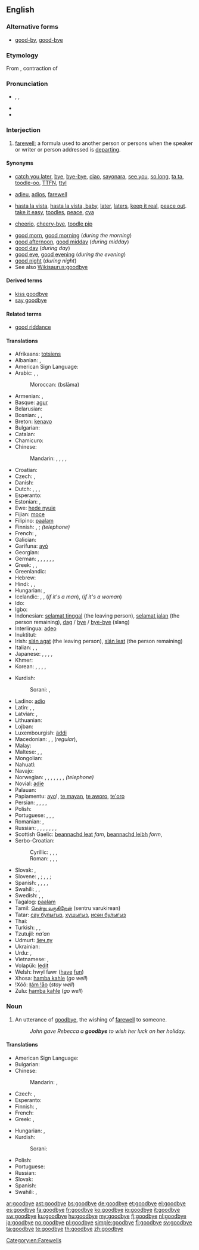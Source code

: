 ==English==

===Alternative forms===
* [[good-by]], [[good-bye]]

===Etymology===
From {{etyl|enm|en}} {{term|godbwye||lang=enm}}, contraction of {{term||[[God]] [[be]] [[with]] [[ye]]}}

===Pronunciation===
* {{enPR|go͝odbīʹ}}, {{IPA|/ɡʊdˈbaɪ/}}, {{SAMPA|/gUd"baI/}}
* {{audio|En-us-goodbye.ogg|Audio (US)}}
* {{rhymes|aɪ}}

===Interjection===
{{en-interj}}

# [[farewell]]; a formula used to another person or persons when the speaker or writer or person addressed is [[depart]]ing.

====Synonyms====
* {{a|informal}} [[catch you later]], [[bye]], [[bye-bye]], [[ciao]], [[sayonara]], [[see you]], [[so long]], [[ta ta]], [[toodle-oo]], [[TTFN]], [[ttyl]]
* {{a|formal}} [[adieu]], [[adios]], [[farewell]]
* {{a|slang}} [[hasta la vista]], [[hasta la vista, baby]], [[later]], [[laters]], [[keep it real]], [[peace out]]. [[take it easy]], [[toodles]], [[peace]], [[cya]]
* {{a|UK, informal}} [[cheerio]], [[cheery-bye]], [[toodle pip]] {{a|dated}}
<!--no: just an incorrect spelling of "bye-bye": * [[buh-bye]] {{qualifier|slang}}-->
* [[good morn]], [[good morning]] (''during the morning'')
* [[good afternoon]], [[good midday]] (''during midday'')
* [[good day]] (''during day'')
* [[good eve]], [[good evening]] (''during the evening'')
* [[good night]] (''during night'')
* See also [[Wikisaurus:goodbye]]

====Derived terms====
* [[kiss goodbye]]
* [[say goodbye]]

====Related terms====
* [[good riddance]]

====Translations====
{{trans-top|farewell}}
* Afrikaans: [[totsiens]]
* Albanian: {{t-|sq|mirë u pafshim|xs=Albanian}},  {{t|sq|mirupafshim|xs=Albanian}}
* American Sign Language: {{tø|ase|OpenB@SideChesthigh-PalmForward BentB@SideChesthigh-PalmForward}}
* Arabic: {{t-|ar|مع السلامة|tr=ma3a as-salaama}},  {{t|ar|إلى اللقاء|tr=ilaa al-liqaa'}},  {{t|ar|وداعا|alt=وداعًا|tr=wadaa3an}}
*: Moroccan: {{Arab|[[بسلامة]]}} (bslāma)
* Armenian: {{t-|hy|ցտեսություն|tr=c’tesut’yun}}, {{t|hy|հաջողություն|tr=haǰoġut’yun}}
* Basque: [[agur]]
* Belarusian: {{t|be|да пабачэння|tr=da pabáčennja|xs=Belarusian}}
* Bosnian: {{t-|bs|zbogom}}, {{t-|bs|pozdrav}}, {{t-|bs|doviđenja}}
* Breton: [[kenavo]]
* Bulgarian: {{t+|bg|довиждане|tr=dovíždane|sc=Cyrl}}
* Catalan: {{t+|ca|adéu}}
* Chamicuro: {{tø|ccc|alyos}}
* Chinese:
*: Mandarin: {{t-|cmn|再見|sc=Hani}},  {{t-|cmn|再见|tr=zàijiàn|sc=Hani}},  {{t-|cmn|再會|sc=Hani}},  {{t-|cmn|再会|tr=zàihuì|sc=Hani}},  {{t-|cmn|拜拜|tr=báibái|sc=Hani}}
* Croatian: {{t-|hr|do viđenja}}
* Czech: {{t+|cs|na shledanou}}, {{t|cs|sbohem}}
* Danish: {{t+|da|farvel}}
* Dutch: {{t+|nl|tot ziens}}, {{t-|nl|doei}}, {{t+|nl|dag}}, {{t-|nl|houdoe}}
* Esperanto: {{t-|eo|adiaŭ|xs=Esperanto}}
* Estonian: {{t-|et|head aega}}, {{t-|et|nägemist}}
* Ewe: [[hede nyuie]]
* Fijian: [[moce]]
* Filipino: [[paalam]]
* Finnish: {{t-|fi|näkemiin}}, {{t+|fi|hyvästi}}; {{t-|fi|kuulemiin}} ''(telephone)''
* French: {{t+|fr|au revoir}}, {{t+|fr|adieu}}
* Galician: {{t+|gl|adeus|xs=Galician}}
* Garífuna: [[ayó]]
* Georgian: {{t|ka|ნახვამდის|tr=naxvamdis|sc=Geor}}
* German: {{t+|de|auf Wiedersehen}}, {{t|de|auf Wiederschauen}} {{qualifier|Austria}}, {{t-|de|auf Wiederhören}} {{gloss|telephone}}, {{t+|de|tschüss}}, {{t-|de|tschau}} {{gloss|ciao}}, {{t-|de|bis später}}, {{t+|de|bis bald}}
* Greek: {{t-|el|γεια|tr=geia}}, {{t+|el|αντίο|tr=antío}}, {{t-|el|εις το επανιδείν|tr=eis to epanideín}}
* Greenlandic: {{t-|kl|baj|xs=Greenlandic}}
* Hebrew: {{t-|he|להתראות|alt=לְהִתְרָאוֹת|tr=lə-hitraót}}
* Hindi: {{t|hi|नमस्ते|tr=namaste|sc=Deva}} {{qualifier|hello/goodbye}}, {{t|hi|ख़ुदा हाफ़िज़|tr=xudā hāfiz|sc=Deva}} {{qualifier|Muslim}}, {{t|hi|सत श्री अकाल|tr=sat śrī akāl|sc=Deva}} {{qualifier|Sikh, hello/goodbye}}
* Hungarian: {{t+|hu|viszlát}}, {{t+|hu|viszontlátásra}}
* Icelandic: {{t|is|bless}}, {{t|is|bæ}}{{t|is|bæ}} {{qualifier|colloquial}}, {{t|is|vertu sæll}} (''if it's a man''), {{t|is|vertu sæl}} (''if it's a woman'')
* Ido: {{t|io|til rivido|xs=Ido}}
* Igbo: {{tø|ig|kōmẹsia}}
* Indonesian: [[selamat tinggal]] (the leaving person), [[selamat jalan]] (the person remaining), [[dag]] / [[bye]] / [[bye-bye]] (slang)
* Interlingua: [[adeo]]
* Inuktitut: {{t|iu|ᓴᐃᒧ|tr=saimu|sc=Cans}}
* Irish: [[slán agat]] (the leaving person), [[slán leat]] (the person remaining)
* Italian: {{t+|it|arrivederci}}, {{t-|it|arrivederla}}, {{t+|it|ciao}}
* Japanese: {{t+|ja|さようなら|tr=sayōnara}},  {{qualifier|leaving, formal}} {{t-|ja|失礼します|tr=しつれいします, shitsurei-shimasu}},  {{t|ja|それでは|tr=sore dewa}},  {{t-|ja|では|tr=dewa}},  {{qualifier|informal}} {{t|ja|じゃあ|tr=jā}}
* Khmer: {{t|km|លាហើយ|tr=lea hey|sc=Khmr|xs=Khmer}}
* Korean: {{t|ko|안녕히 계세요|tr=annyeonghi gyeseyo|sc=Kore}} {{qualifier|formal, person leaving}}, {{t|ko|안녕히 가세요|tr=annyeonghi gaseyo|sc=Kore}} {{qualifier|formal, person remaining}}, {{t|ko|잘있어|tr=jar-isseo|sc=Kore}}  {{qualifier|informal, person leaving}}, {{t|ko|잘가|tr=jalga|sc=Kore}} {{qualifier|informal, person remaining}}, {{t|ko|안녕|tr=annyeong|sc=Kore}} {{qualifier|informal, generic}}
{{trans-mid}}
* Kurdish:
*: Sorani: {{t|ku|خوا حافیز|tr=xwa hafîz|sc=ku-Arab}}, {{t|ku|خوات له‌گه‌ڵ|tr=xwat legell|sc=ku-Arab}}
* Ladino: [[adio]]
* Latin: {{t+|la|ave}}, {{t-|la|vale}}, {{t|la|salve}}
* Latvian: {{t+|lv|atā|xs=Latvian}}, {{t+|lv|visu labu|xs=Latvian}}
* Lithuanian: {{t-|lt|viso gero|xs=Lithuanian}}
* Lojban: {{t|jbo|co'o}}
* Luxembourgish: [[äddi]]
* Macedonian: {{t|mk|чао|tr=čáо}} {{qualifier|informal}},  {{t-|mk|пријатно|tr=príjatno}} , {{t|mk|со здравје|tr=so zdrávje}}(''regular''),  {{t|mk|довидување|tr=dovidúvanje}} {{qualifier|formal}}
* Malay: {{t|ms|selamat tinggal}}
* Maltese: {{t-|mt|ċaw|xs=Maltese}}, {{t-|mt|ċaw ċaw|xs=Maltese}}, {{t-|mt|saħħa|xs=Maltese}}
* Mongolian: {{t|mn|баяртай|tr=bayartai|sc=Cyrl|xs=Mongolian}}
* Nahuatl: {{t|nah|anej}}
* Navajo: {{tø|nv|hágoóneeʼ}}
* Norwegian: {{t|no|adjø}}, {{t|no|farvel}}, {{t|no|avskjed}}, {{t|no|hadet bra}}, {{t|no|hadet}}, {{t|no|ses}}, {{t|no|snakkes}}, {{t|no|hei}} ''(telephone)''
* Novial: [[adie]]
* Palauan: {{tø|pau|mechikung|xs=Palauan}}
* Papiamentu: [[ayo]]!, [[te mayan]], [[te aworo]], [[te'oro]]
* Persian: {{t|fa|خدا حافظ|tr=xodâ hâfez|sc=fa-Arab}}, {{t|fa|می بینمت|tr=mi binamet|sc=fa-Arab}}, {{t|fa|به امید دیدار|tr=be omide didar|sc=fa-Arab}}, {{t|fa|بدرود|tr=bedrud|sc=fa-Arab}}, {{t|fa|خدا نگهدار|tr=xodâ negahdâr|sc=fa-Arab}}
* Polish: {{t+|pl|do widzenia}}
* Portuguese: {{t+|pt|adeus}}, {{t-|pt|até-logo}}, {{t-|pt|passe-bem}},  {{t|pt|tchau}}
* Romanian: {{t-|ro|la revedere}}, {{t-|ro|pa}}
* Russian: {{qualifier|formal}} {{t+|ru|до свидания|tr=do svidán[i]ja}}, {{t|ru|до встречи|tr=do vstréči}}, {{qualifier|formal}} {{t+|ru|счастливо|tr=sčastlívo}}, {{qualifier|informal}}, {{t+|ru|пока|tr=poká}}, {{t|ru|чао|tr=čáo}}, {{t|ru|с богом|tr=s bógom|sc=Cyrl}}, {{t|ru|увидимся|tr=uvídimsja|sc=Cyrl}}
* Scottish Gaelic: [[beannachd leat]] ''fam'', [[beannachd leibh]] ''form'', {{t|gd|soraidh}}
* Serbo-Croatian:
*: Cyrillic: {{t|sh|до виђења}}, {{t|sh|довиђења}}, {{t|sh|збогом}}, {{t|sh|поздрав}}
*: Roman: {{t|sh|do viđenja}}, {{t|sh|doviđenja}}, {{t|sh|zbogom}}, {{t|sh|pozdrav}}
* Slovak: {{t-|sk|zbohom}}, {{t-|sk|do videnia}}
* Slovene: {{t|sl|adijo}}, {{t|sl|čao}} {{qualifier|informal}}; {{t|sl|nasvidenje}}, {{t|sl|lep pozdrav}}, {{t|sl|srečno}} {{qualifier|formal}}; {{t|sl|zbogom}} {{qualifier|archaic}}
* Spanish: {{t|es|adiós}}, {{t|es|hasta luego}}, {{t|es|hasta la vista}}, {{t|es|hasta pronto}}, {{t|es|nos vemos}}
* Swahili: {{t+|sw|kwaheri|xs=Swahili}}, {{t-|sw|tuonane tena|xs=Swahili}},  {{t+|sw|majaliwea|xs=Swahili}}
* Swedish: {{t+|sv|adjö}}, {{t+|sv|hej då}}, {{t|sv|hej}}
* Tagalog: [[paalam]]
* Tamil: [[சென்று வருகிறேன்]] (sentru varukirean)
* Tatar: [[сау булыгыз]], [[хушыгыз]], [[исән булыгыз]]
* Thai: {{t|th|ลา ก่อน|tr=lâ kon}}
* Turkish: {{t-|tr|güle güle}}, {{t|tr|hoşça kalın}}, {{t-|tr|Allah'a ısmarladık}}
* Tzutujil: ''na'an''
* Udmurt: [[ӟеч лу]]
* Ukrainian: {{t-|uk|до побачення|tr=do pobáčennja|xs=Ukrainian}}
* Urdu: {{t-|ur|خدا حافظ|tr=xudā hāfiz|xs=Urdu}}, {{t|ur|نمستے|tr=namaste|sc=ur-Arab}}
* Vietnamese: {{t+|vi|tạm biệt|xs=Vietnamese}}, {{t|vi|xin chào}}
* Volapük: [[ledit]]
* Welsh: hwyl fawr ([[have]] [[fun]])
* Xhosa: [[hamba kahle]] (''go well'')
* !Xóõ: [[ǁám !āo]] (''stay well'')
* Zulu: [[hamba kahle]] (''go well'')
{{trans-bottom}}

===Noun===
{{en-noun}}

# An utterance of [[goodbye]], the wishing of [[farewell]] to someone.
#: ''John gave Rebecca a '''goodbye''' to wish her luck on her holiday.''

====Translations====
{{trans-top|an utterance of goodbye}}
* American Sign Language: {{tø|ase|OpenB@SideChesthigh-PalmForward BentB@SideChesthigh-PalmForward}}
* Bulgarian: {{t+|bg|довиждане|n|tr=dovíjdane}}
* Chinese:
*: Mandarin: {{t|zh|走好|sc=Hani}}, {{t|zh|走好|tr=（zouhao）|sc=Hani}}
* Czech: {{t|cs|rozloučení|n}}, {{t|cs|sbohem|n}}
* Esperanto: {{t|eo|adiaŭo|xs=Esperanto}}
* Finnish: {{t|fi|hyvästit|p}}, {{t-|fi|jäähyväiset|p}}
* French: {{t|fr|au revoir|m}}
* Greek: {{t|el|αποχαιρετισμός|m|tr=apochairetismós}}, {{t+|el|αντίο|tr=antío}}
{{trans-mid}}
* Hungarian: {{t|hu|istenhozzád}}, {{t|hu|búcsúszó}}
* Kurdish:
*: Sorani: {{t|ku|خواحافیزی|tr=xwa hafízí|sc=ku-Arab}}
* Polish: {{t|pl|pożegnanie|n}}
* Portuguese: {{t+|pt|adeus|m}}
* Russian: {{t|ru|прощание|n}}
* Slovak: {{t|sk|zbohom|n}}
* Spanish: {{t+|es|adiós|m}}
* Swahili: {{t+|sw|baibai|xs=Swahili}}, {{t+|sw|majaliwea|xs=Swahili}}
{{trans-bottom}}

[[Category:en:Farewells]]

[[ar:goodbye]]
[[ast:goodbye]]
[[bs:goodbye]]
[[de:goodbye]]
[[et:goodbye]]
[[el:goodbye]]
[[es:goodbye]]
[[fa:goodbye]]
[[fr:goodbye]]
[[ko:goodbye]]
[[io:goodbye]]
[[it:goodbye]]
[[sw:goodbye]]
[[ku:goodbye]]
[[hu:goodbye]]
[[my:goodbye]]
[[fj:goodbye]]
[[nl:goodbye]]
[[ja:goodbye]]
[[no:goodbye]]
[[pl:goodbye]]
[[simple:goodbye]]
[[fi:goodbye]]
[[sv:goodbye]]
[[ta:goodbye]]
[[te:goodbye]]
[[th:goodbye]]
[[zh:goodbye]]